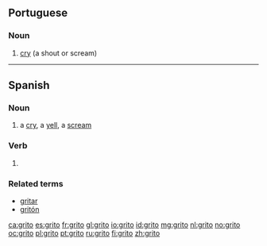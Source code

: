==Portuguese==
{{wikipedia|lang=pt}}

===Noun===
{{infl|pt|noun|g=m}}

# [[cry]] (a shout or scream)

{{tbot entry|Portuguese|cry|2008|October|pt}}

----

==Spanish==

===Noun===
{{es-noun-m}}

# a [[cry]], a [[yell]], a [[scream]]

===Verb===
{{es-verb-form|gritar}}

# {{es-verb form of|ending=ar|mood=indicative|tense=present|pers=1|number=singular|[[gritar]]}}

===Related terms===
* [[gritar]]
* [[gritón]]

[[ca:grito]]
[[es:grito]]
[[fr:grito]]
[[gl:grito]]
[[io:grito]]
[[id:grito]]
[[mg:grito]]
[[nl:grito]]
[[no:grito]]
[[oc:grito]]
[[pl:grito]]
[[pt:grito]]
[[ru:grito]]
[[fi:grito]]
[[zh:grito]]